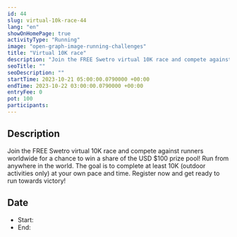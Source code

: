 ```yaml
---
id: 44
slug: virtual-10k-race-44
lang: "en"
showOnHomePage: true
activityType: "Running"
image: "open-graph-image-running-challenges"
title: "Virtual 10K race"
description: "Join the FREE Swetro virtual 10K race and compete against runners worldwide for a chance to win a share of the USD $100 prize pool! Run from anywhere in the world. The goal is to complete at least 10K (outdoor activities only) at your own pace and time. Register now and get ready to run towards victory!"
seoTitle: ""
seoDescription: ""
startTime: 2023-10-21 05:00:00.0790000 +00:00
endTime: 2023-10-22 03:00:00.0790000 +00:00
entryFee: 0
pot: 100
participants:
---
```



## Description

Join the FREE Swetro virtual 10K race and compete against runners worldwide for a chance to win a share of the USD $100 prize pool! Run from anywhere in the world. The goal is to complete at least 10K (outdoor activities only) at your own pace and time. Register now and get ready to run towards victory!

## Date

- Start: <LocalDate dateUtc={frontmatter.startTime} client:load />
- End: <LocalDate dateUtc={frontmatter.endTime} client:load />
